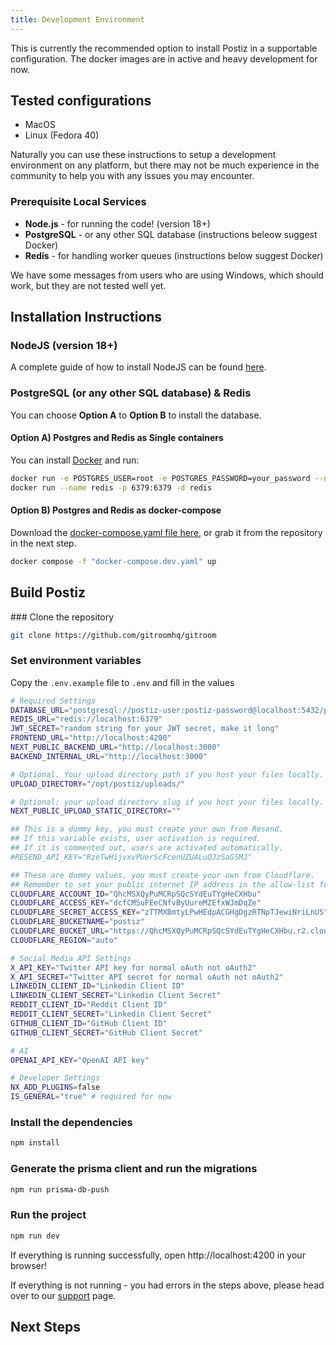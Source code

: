 ```yaml
---
title: Development Environment
---
```



This is currently the recommended option to install Postiz in a supportable configuration. The docker images are in active and heavy development for now.

## Tested configurations

- MacOS
- Linux (Fedora 40)

Naturally you can use these instructions to setup a development environment on any platform, but there may not be much experience in the community to help you with any issues you may encounter.

<Prereqs />

### Prerequisite Local Services

- **Node.js** - for running the code! (version 18+)
- **PostgreSQL** - or any other SQL database (instructions beleow suggest Docker)
- **Redis** - for handling worker queues (instructions below suggest Docker)

We have some messages from users who are using Windows, which should work, but they are not tested well yet.

## Installation Instructions

### NodeJS (version 18+)

A complete guide of how to install NodeJS can be found [here](https://nodejs.org/en/download/).

### PostgreSQL (or any other SQL database) & Redis

You can choose **Option A** to **Option B** to install the database.

#### Option A) Postgres and Redis as Single containers

You can install [Docker](https://www.docker.com/products/docker-desktop) and run:

```bash Terminal
docker run -e POSTGRES_USER=root -e POSTGRES_PASSWORD=your_password --name postgres -p 5432:5432 -d postgres
docker run --name redis -p 6379:6379 -d redis
```

#### Option B) Postgres and Redis as docker-compose

Download the [docker-compose.yaml file here](https://raw.githubusercontent.com/gitroomhq/postiz-app/main/docker-compose.dev.yaml), 
or grab it from the repository in the next step.

```bash Terminal
docker compose -f "docker-compose.dev.yaml" up
```

## Build Postiz

<Steps>
### Clone the repository

```bash Terminal
git clone https://github.com/gitroomhq/gitroom
```

### Set environment variables
Copy the `.env.example` file to `.env` and fill in the values

```bash .env
# Required Settings
DATABASE_URL="postgresql://postiz-user:postiz-password@localhost:5432/postiz-db-local"
REDIS_URL="redis://localhost:6379"
JWT_SECRET="random string for your JWT secret, make it long"
FRONTEND_URL="http://localhost:4200"
NEXT_PUBLIC_BACKEND_URL="http://localhost:3000"
BACKEND_INTERNAL_URL="http://localhost:3000"

# Optional. Your upload directory path if you host your files locally.
UPLOAD_DIRECTORY="/opt/postiz/uploads/"

# Optional: your upload directory slug if you host your files locally.
NEXT_PUBLIC_UPLOAD_STATIC_DIRECTORY=""

## This is a dummy key, you must create your own from Resend.
## If this variable exists, user activation is required.
## If it is commented out, users are activated automatically.
#RESEND_API_KEY="RzeTwHijvxvPUerScFcenUZUALuQJzSaGSMJ"

## These are dummy values, you must create your own from Cloudflare.
## Remember to set your public internet IP address in the allow-list for the API token.
CLOUDFLARE_ACCOUNT_ID="QhcMSXQyPuMCRpSQcSYdEuTYgHeCXHbu"
CLOUDFLARE_ACCESS_KEY="dcfCMSuFEeCNfvByUureMZEfxWJmDqZe"
CLOUDFLARE_SECRET_ACCESS_KEY="zTTMXBmtyLPwHEdpACGHgDgzRTNpTJewiNriLnUS"
CLOUDFLARE_BUCKETNAME="postiz"
CLOUDFLARE_BUCKET_URL="https://QhcMSXQyPuMCRpSQcSYdEuTYgHeCXHbu.r2.cloudflarestorage.com/"
CLOUDFLARE_REGION="auto"

# Social Media API Settings
X_API_KEY="Twitter API key for normal oAuth not oAuth2"
X_API_SECRET="Twitter API secret for normal oAuth not oAuth2"
LINKEDIN_CLIENT_ID="Linkedin Client ID"
LINKEDIN_CLIENT_SECRET="Linkedin Client Secret"
REDDIT_CLIENT_ID="Reddit Client ID"
REDDIT_CLIENT_SECRET="Linkedin Client Secret"
GITHUB_CLIENT_ID="GitHub Client ID"
GITHUB_CLIENT_SECRET="GitHub Client Secret"

# AI
OPENAI_API_KEY="OpenAI API key"

# Developer Settings
NX_ADD_PLUGINS=false
IS_GENERAL="true" # required for now
```

### Install the dependencies

```bash Terminal
npm install
```

### Generate the prisma client and run the migrations

```bash Terminal
npm run prisma-db-push
```

### Run the project

```bash Terminal
npm run dev
```

</Steps>

If everything is running successfully, open http://localhost:4200 in your browser!

If everything is not running - you had errors in the steps above, please head over to our [support](/support) page.

## Next Steps 

<Cards>
  <Card title="Configure uploads" href="/configuration/r2" />
  <Card title="Learn the architecture of the project" href="/howitworks" />
  <Card title="Set up email for notifications" href="/emails" />
  <Card title="Set up providers such as Linkedin, X and Reddit" href="/providers" />
</Cards>
